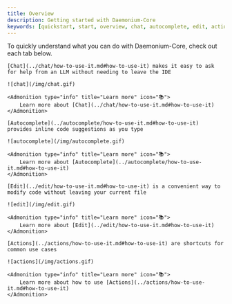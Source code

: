 ```yaml
---
title: Overview
description: Getting started with Daemonium-Core
keywords: [quickstart, start, overview, chat, autocomplete, edit, actions]
---
```



To quickly understand what you can do with Daemonium-Core, check out each tab below.

<Tabs>
  <TabItem value="chat" label="Chat">

    [Chat](../chat/how-to-use-it.md#how-to-use-it) makes it easy to ask for help from an LLM without needing to leave the IDE

    ![chat](/img/chat.gif)

    <Admonition type="info" title="Learn more" icon="📚">
        Learn more about [Chat](../chat/how-to-use-it.md#how-to-use-it)
    </Admonition>

  </TabItem>
  <TabItem value="autocomplete" label="Autocomplete">

    [Autocomplete](../autocomplete/how-to-use-it.md#how-to-use-it) provides inline code suggestions as you type

    ![autocomplete](/img/autocomplete.gif)

    <Admonition type="info" title="Learn more" icon="📚">
        Learn more about [Autocomplete](../autocomplete/how-to-use-it.md#how-to-use-it)
    </Admonition>

  </TabItem>
  <TabItem value="edit" label="Edit">

    [Edit](../edit/how-to-use-it.md#how-to-use-it) is a convenient way to modify code without leaving your current file

    ![edit](/img/edit.gif)

    <Admonition type="info" title="Learn more" icon="📚">
        Learn more about [Edit](../edit/how-to-use-it.md#how-to-use-it)
    </Admonition>

  </TabItem>
  <TabItem value="s" label="Actions">

    [Actions](../actions/how-to-use-it.md#how-to-use-it) are shortcuts for common use cases

    ![actions](/img/actions.gif)

    <Admonition type="info" title="Learn more" icon="📚">
        Learn more about how to use [Actions](../actions/how-to-use-it.md#how-to-use-it)
    </Admonition>

  </TabItem>
</Tabs>
